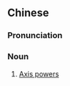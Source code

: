 ==Chinese==
{{zh-forms|s=轴心国|type=21}}
{{zh-wp}}

===Pronunciation===
{{zh-pron
|m=zhóuxīnguó
|cat=n
}}

===Noun===
{{zh-noun}}

# {{lb|zh|historical}} [[Axis power]]s